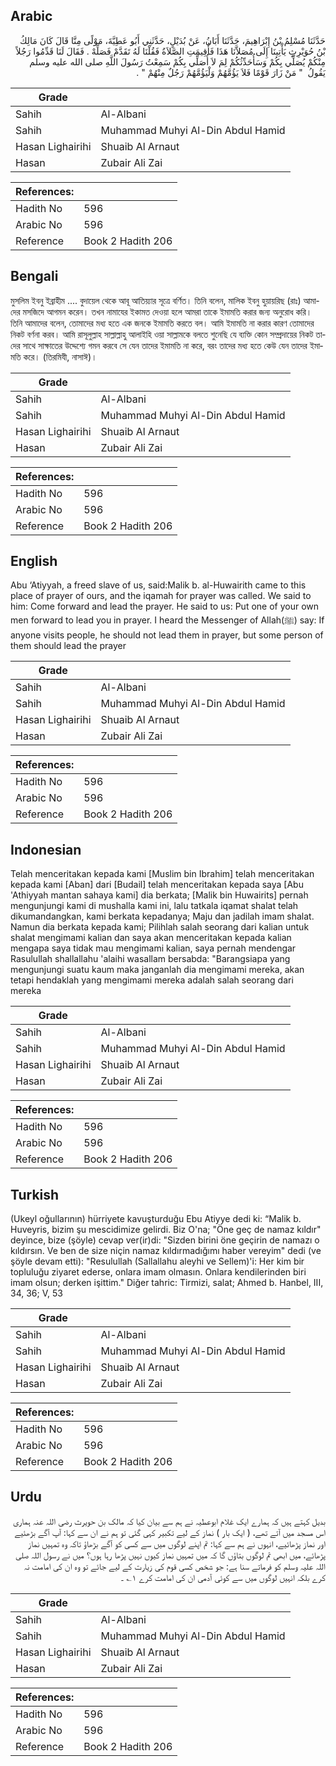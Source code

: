 ## Arabic


<div dir="rtl" lang="ar" style={{fontSize:'larger',backgroundColor:'#f8f9fa',padding:20}}>
حَدَّثَنَا مُسْلِمُ بْنُ إِبْرَاهِيمَ، حَدَّثَنَا أَبَانُ، عَنْ بُدَيْلٍ، حَدَّثَنِي أَبُو عَطِيَّةَ، مَوْلًى مِنَّا قَالَ كَانَ مَالِكُ بْنُ حُوَيْرِثٍ يَأْتِينَا إِلَى مُصَلاَّنَا هَذَا فَأُقِيمَتِ الصَّلاَةُ فَقُلْنَا لَهُ تَقَدَّمْ فَصَلِّهْ ‏.‏ فَقَالَ لَنَا قَدِّمُوا رَجُلاً مِنْكُمْ يُصَلِّي بِكُمْ وَسَأُحَدِّثُكُمْ لِمَ لاَ أُصَلِّي بِكُمْ سَمِعْتُ رَسُولَ اللَّهِ صلى الله عليه وسلم يَقُولُ ‏ "‏ مَنْ زَارَ قَوْمًا فَلاَ يَؤُمَّهُمْ وَلْيَؤُمَّهُمْ رَجُلٌ مِنْهُمْ ‏"‏ ‏.‏
</div>
<div style={{backgroundColor:'#f8f9fa',padding:20, marginBottom: 10}}><table> <thead> <tr> <th>Grade</th> <th></th> </tr> </thead> <tbody> <tr><td>Sahih</td><td>Al-Albani</td></tr><tr><td>Sahih</td><td>Muhammad Muhyi Al-Din Abdul Hamid</td></tr><tr><td>Hasan Lighairihi</td><td>Shuaib Al Arnaut</td></tr><tr><td>Hasan</td><td>Zubair Ali Zai</td></tr></tbody></table><table> <thead> <tr> <th>References:</th> <th></th> </tr> </thead> <tbody><tr><td>Hadith No</td><td>596</td></tr><tr><td>Arabic No</td><td>596</td></tr><tr><td>Reference</td><td>Book 2 Hadith 206</td></tr></tbody></table></div>

## Bengali


<div dir="ltr" lang="bn" style={{fontSize:'larger',backgroundColor:'#f8f9fa',padding:20}}>
মুসলিম ইবনু ইব্রাহীম .... বুদায়েল থেকে আবূ আতিয়্যার সূত্রে বর্ণিত। তিনি বলেন, মালিক ইবনু হুয়ায়রিছ (রাঃ) আমাদের মসজিদে আগমন করেন। তখন নামাযের ইকামত দেওয়া হলে আমরা তাকে ইমামতি করার জন্য অনুরোধ করি। তিনি আমাদের বলেন, তোমাদের মধ্য হতে এক জনকে ইমামতি করতে বল। আমি ইমামতি না করার কারণ তোমাদের নিকট বর্ণনা করব। আমি রাসূলুল্লাহ সাল্লাল্লাহু আলাইহি ওয়া সাল্লামকে বলতে শুনেছি যে ব্যক্তি কোন সম্প্রদায়ের নিকট তাদের সাথে সাক্ষাতের উদ্দেশ্যে গমন করবে সে যেন তাদের ইমামতি না করে, বরং তাদের মধ্য হতে কেউ যেন তাদের ইমামতি করে। (তিরমিযী, নাসাঈ)।
</div>
<div style={{backgroundColor:'#f8f9fa',padding:20, marginBottom: 10}}><table> <thead> <tr> <th>Grade</th> <th></th> </tr> </thead> <tbody> <tr><td>Sahih</td><td>Al-Albani</td></tr><tr><td>Sahih</td><td>Muhammad Muhyi Al-Din Abdul Hamid</td></tr><tr><td>Hasan Lighairihi</td><td>Shuaib Al Arnaut</td></tr><tr><td>Hasan</td><td>Zubair Ali Zai</td></tr></tbody></table><table> <thead> <tr> <th>References:</th> <th></th> </tr> </thead> <tbody><tr><td>Hadith No</td><td>596</td></tr><tr><td>Arabic No</td><td>596</td></tr><tr><td>Reference</td><td>Book 2 Hadith 206</td></tr></tbody></table></div>

## English


<div dir="ltr" lang="en" style={{fontSize:'larger',backgroundColor:'#f8f9fa',padding:20}}>
Abu ‘Atiyyah, a freed slave of us, said:Malik b. al-Huwairith came to this place of prayer of ours, and the iqamah for prayer was called. We said to him: Come forward and lead the prayer. He said to us: Put one of your own men forward to lead you in prayer. I heard the Messenger of Allah(ﷺ) say: If anyone visits people, he should not lead them in prayer, but some person of them should lead the prayer
</div>
<div style={{backgroundColor:'#f8f9fa',padding:20, marginBottom: 10}}><table> <thead> <tr> <th>Grade</th> <th></th> </tr> </thead> <tbody> <tr><td>Sahih</td><td>Al-Albani</td></tr><tr><td>Sahih</td><td>Muhammad Muhyi Al-Din Abdul Hamid</td></tr><tr><td>Hasan Lighairihi</td><td>Shuaib Al Arnaut</td></tr><tr><td>Hasan</td><td>Zubair Ali Zai</td></tr></tbody></table><table> <thead> <tr> <th>References:</th> <th></th> </tr> </thead> <tbody><tr><td>Hadith No</td><td>596</td></tr><tr><td>Arabic No</td><td>596</td></tr><tr><td>Reference</td><td>Book 2 Hadith 206</td></tr></tbody></table></div>

## Indonesian


<div dir="ltr" lang="id" style={{fontSize:'larger',backgroundColor:'#f8f9fa',padding:20}}>
Telah menceritakan kepada kami [Muslim bin Ibrahim] telah menceritakan kepada kami [Aban] dari [Budail] telah menceritakan kepada saya [Abu 'Athiyyah mantan sahaya kami] dia berkata; [Malik bin Huwairits] pernah mengunjungi kami di mushalla kami ini, lalu tatkala iqamat shalat telah dikumandangkan, kami berkata kepadanya; Maju dan jadilah imam shalat. Namun dia berkata kepada kami; Pilihlah salah seorang dari kalian untuk shalat mengimami kalian dan saya akan menceritakan kepada kalian mengapa saya tidak mau mengimami kalian, saya pernah mendengar Rasulullah shallallahu 'alaihi wasallam bersabda: "Barangsiapa yang mengunjungi suatu kaum maka janganlah dia mengimami mereka, akan tetapi hendaklah yang mengimami mereka adalah salah seorang dari mereka
</div>
<div style={{backgroundColor:'#f8f9fa',padding:20, marginBottom: 10}}><table> <thead> <tr> <th>Grade</th> <th></th> </tr> </thead> <tbody> <tr><td>Sahih</td><td>Al-Albani</td></tr><tr><td>Sahih</td><td>Muhammad Muhyi Al-Din Abdul Hamid</td></tr><tr><td>Hasan Lighairihi</td><td>Shuaib Al Arnaut</td></tr><tr><td>Hasan</td><td>Zubair Ali Zai</td></tr></tbody></table><table> <thead> <tr> <th>References:</th> <th></th> </tr> </thead> <tbody><tr><td>Hadith No</td><td>596</td></tr><tr><td>Arabic No</td><td>596</td></tr><tr><td>Reference</td><td>Book 2 Hadith 206</td></tr></tbody></table></div>

## Turkish


<div dir="ltr" lang="tr" style={{fontSize:'larger',backgroundColor:'#f8f9fa',padding:20}}>
(Ukeyl oğullarının) hürriyete kavuşturduğu Ebu Atiyye dedi ki: “Malik b. Huveyris, bizim şu mescidimize gelirdi. Biz O'na; "Öne geç de namaz kıldır" deyince, bize (şöyle) cevap ver(ir)di: "Siz­den birini öne geçirin de namazı o kıldırsın. Ve ben de size niçin namaz kıldırmadığımı haber vereyim" dedi (ve şöyle devam etti): "Resulullah (Sallallahu aleyhi ve Sellem)'i: Her kim bir topluluğu ziyaret ederse, onlara imam olmasın. Onlara kendilerinden biri imam olsun; derken işittim." Diğer tahric: Tirmizi, salat; Ahmed b. Hanbel, III, 34, 36; V, 53
</div>
<div style={{backgroundColor:'#f8f9fa',padding:20, marginBottom: 10}}><table> <thead> <tr> <th>Grade</th> <th></th> </tr> </thead> <tbody> <tr><td>Sahih</td><td>Al-Albani</td></tr><tr><td>Sahih</td><td>Muhammad Muhyi Al-Din Abdul Hamid</td></tr><tr><td>Hasan Lighairihi</td><td>Shuaib Al Arnaut</td></tr><tr><td>Hasan</td><td>Zubair Ali Zai</td></tr></tbody></table><table> <thead> <tr> <th>References:</th> <th></th> </tr> </thead> <tbody><tr><td>Hadith No</td><td>596</td></tr><tr><td>Arabic No</td><td>596</td></tr><tr><td>Reference</td><td>Book 2 Hadith 206</td></tr></tbody></table></div>

## Urdu


<div dir="rtl" lang="ur" style={{fontSize:'larger',backgroundColor:'#f8f9fa',padding:20}}>
بدیل کہتے ہیں کہ ہمارے ایک غلام ابوعطیہ نے ہم سے بیان کیا کہ مالک بن حویرث رضی اللہ عنہ ہماری اس مسجد میں آتے تھے، ( ایک بار ) نماز کے لیے تکبیر کہی گئی تو ہم نے ان سے کہا: آپ آگے بڑھئیے اور نماز پڑھائیے، انہوں نے ہم سے کہا: تم اپنے لوگوں میں سے کسی کو آگے بڑھاؤ تاکہ وہ تمہیں نماز پڑھائے، میں ابھی تم لوگوں بتاؤں گا کہ میں تمہیں نماز کیوں نہیں پڑھا رہا ہوں؟ میں نے رسول اللہ صلی اللہ علیہ وسلم کو فرماتے سنا ہے: جو شخص کسی قوم کی زیارت کے لیے جائے تو وہ ان کی امامت نہ کرے بلکہ انہیں لوگوں میں سے کوئی آدمی ان کی امامت کرے ۱؎ ۔
</div>
<div style={{backgroundColor:'#f8f9fa',padding:20, marginBottom: 10}}><table> <thead> <tr> <th>Grade</th> <th></th> </tr> </thead> <tbody> <tr><td>Sahih</td><td>Al-Albani</td></tr><tr><td>Sahih</td><td>Muhammad Muhyi Al-Din Abdul Hamid</td></tr><tr><td>Hasan Lighairihi</td><td>Shuaib Al Arnaut</td></tr><tr><td>Hasan</td><td>Zubair Ali Zai</td></tr></tbody></table><table> <thead> <tr> <th>References:</th> <th></th> </tr> </thead> <tbody><tr><td>Hadith No</td><td>596</td></tr><tr><td>Arabic No</td><td>596</td></tr><tr><td>Reference</td><td>Book 2 Hadith 206</td></tr></tbody></table></div>